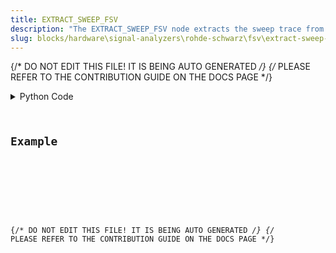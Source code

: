 ```yaml
---
title: EXTRACT_SWEEP_FSV
description: "The EXTRACT_SWEEP_FSV node extracts the sweep trace from a FSV network analyzer."
slug: blocks/hardware\signal-analyzers\rohde-schwarz\fsv\extract-sweep-fsv
---
```


{/* DO NOT EDIT THIS FILE! IT IS BEING AUTO GENERATED */}
{/* PLEASE REFER TO THE CONTRIBUTION GUIDE ON THE DOCS PAGE */}


<PythonDocsDisplay docstring={docstring} />
<details>
<summary>Python Code</summary>



<Code code={pythonCode} lang="py" wrap theme="dracula" />

[Find this Flojoy Block on GitHub](https://github.com/flojoy-ai/blocks/blob/main/blocks/HARDWARE\SIGNAL_ANALYZERS\ROHDE_SCHWARZ\FSV\EXTRACT_SWEEP_FSV/EXTRACT_SWEEP_FSV.py)

</details>

## Example


<GetHelpWidget />


<AppDisplay app={app} blockName="EXTRACT_SWEEP_FSV" client:visible />


<Example />

{/* DO NOT EDIT THIS FILE! IT IS BEING AUTO GENERATED */}
{/* PLEASE REFER TO THE CONTRIBUTION GUIDE ON THE DOCS PAGE */}

